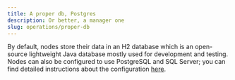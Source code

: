```yaml
---
title: A proper db, Postgres
description: Or better, a manager one
slug: operations/proper-db
---
```


By default, nodes store their data in an H2 database which is an open-source lightweight Java database mostly used for development and testing.
Nodes can also be configured to use PostgreSQL and SQL Server; you can find detailed instructions about the configuration [here](https://docs.corda.net/docs/corda-os/4.4/node-database.html).